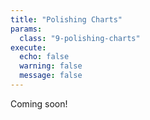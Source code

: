 ```yaml
---
title: "Polishing Charts"
params:
  class: "9-polishing-charts"
execute:
  echo: false
  warning: false
  message: false
---
```


Coming soon!